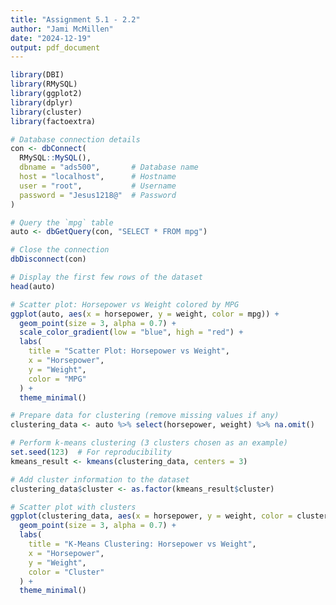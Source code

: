 ---
title: "Assignment 5.1 - 2.2"
author: "Jami McMillen"
date: "2024-12-19"
output: pdf_document
---

```{r}

library(DBI)
library(RMySQL)
library(ggplot2)
library(dplyr)
library(cluster)
library(factoextra)

# Database connection details
con <- dbConnect(
  RMySQL::MySQL(),
  dbname = "ads500",       # Database name
  host = "localhost",      # Hostname
  user = "root",           # Username
  password = "Jesus1218@"  # Password
)

# Query the `mpg` table
auto <- dbGetQuery(con, "SELECT * FROM mpg")

# Close the connection
dbDisconnect(con)

# Display the first few rows of the dataset
head(auto)

```


```{r}

# Scatter plot: Horsepower vs Weight colored by MPG
ggplot(auto, aes(x = horsepower, y = weight, color = mpg)) +
  geom_point(size = 3, alpha = 0.7) +
  scale_color_gradient(low = "blue", high = "red") +
  labs(
    title = "Scatter Plot: Horsepower vs Weight",
    x = "Horsepower",
    y = "Weight",
    color = "MPG"
  ) +
  theme_minimal()

```


```{r}

# Prepare data for clustering (remove missing values if any)
clustering_data <- auto %>% select(horsepower, weight) %>% na.omit()

# Perform k-means clustering (3 clusters chosen as an example)
set.seed(123)  # For reproducibility
kmeans_result <- kmeans(clustering_data, centers = 3)

# Add cluster information to the dataset
clustering_data$cluster <- as.factor(kmeans_result$cluster)

# Scatter plot with clusters
ggplot(clustering_data, aes(x = horsepower, y = weight, color = cluster)) +
  geom_point(size = 3, alpha = 0.7) +
  labs(
    title = "K-Means Clustering: Horsepower vs Weight",
    x = "Horsepower",
    y = "Weight",
    color = "Cluster"
  ) +
  theme_minimal()
```
